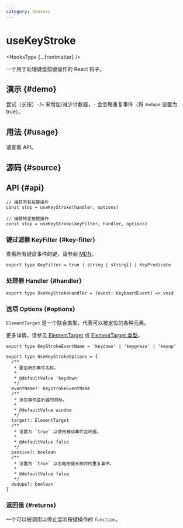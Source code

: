```yaml
---
category: Sensors
---
```


# useKeyStroke


<HooksType {...frontmatter} />

一个用于处理键盘按键操作的 React 钩子。

## 演示 \{#demo}

尝试（长按）`-`/`=` 来增加/减少计数器，`-` 会忽略重复事件（将 `dedupe` 设置为 true）。


<App />

## 用法 \{#usage}

请查看 API。

## 源码 \{#source}


<Source />

## API \{#api}

```tsx
// 捕获所有按键操作
const stop = useKeyStroke(handler, options)

// 捕获特定按键操作
const stop = useKeyStroke(keyFilter, handler, options)
```

### 键过滤器 KeyFilter \{#key-filter}

查看所有键盘事件的键，请参阅 [MDN](https://developer.mozilla.org/en-US/docs/Web/API/UI_Events/Keyboard_event_key_values)。

```tsx
export type KeyFilter = true | string | string[] | KeyPredicate
```

### 处理器 Handler \{#handler}

```tsx
export type UseKeyStrokeHandler = (event: KeyboardEvent) => void
```

### 选项 Options \{#options}

`ElementTarget` 是一个联合类型，代表可以被定位的各种元素。

更多详情，请参见 [ElementTarget](/docs/fearetus/element-target) 或 [ElementTarget 类型](/docs/fearetus/element-target#element-target-types)。

```tsx
export type KeyStrokeEventName = 'keydown' | 'keypress' | 'keyup'

export type UseKeyStrokeOptions = {
  /**
   * 要监听的事件名称。
   * 
   * @defaultValue 'keydown'
   */
  eventName?: KeyStrokeEventName
  /**
   * 添加事件监听器的目标。
   * 
   * @defaultValue window
   */
  target?: ElementTarget
  /**
   * 设置为 `true` 以使用被动事件监听器。
   * 
   * @defaultValue false
   */
  passive?: boolean
  /**
   * 设置为 `true` 以忽略按键长按时的重复事件。
   * 
   * @defaultValue false
   */
  dedupe?: boolean
}
```

### 返回值 \{#returns}

一个可以被调用以停止监听按键操作的 `function`。
